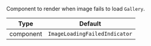 Component to render when image fails to load `Gallery`.

| Type      | Default                       |
| --------- | ----------------------------- |
| component | `ImageLoadingFailedIndicator` |
